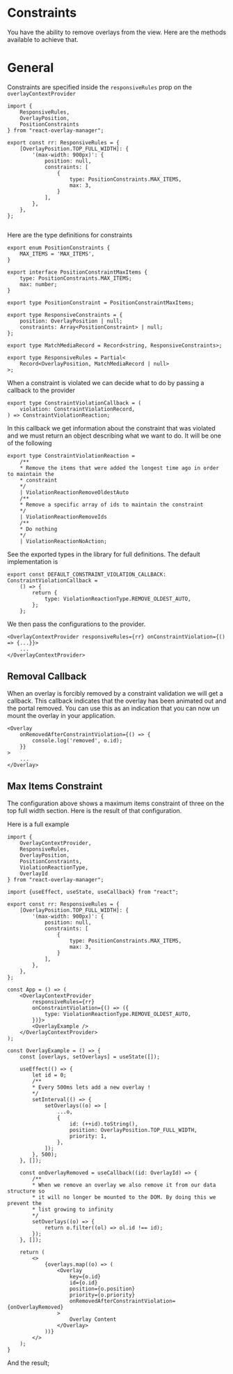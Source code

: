 
<Meta title="Documentation/Constraints" />

# Constraints
You have the ability to remove overlays from the view. Here are the methods available to achieve that.

# General
Constraints are specified inside the `responsiveRules` prop on the `overlayContextProvider`


```tsx dark="true"
import {
    ResponsiveRules,
    OverlayPosition,
    PositionConstraints
} from "react-overlay-manager";

export const rr: ResponsiveRules = {
    [OverlayPosition.TOP_FULL_WIDTH]: {
        '(max-width: 900px)': {
            position: null,
            constraints: [
                {
                    type: PositionConstraints.MAX_ITEMS,
                    max: 3,
                }
            ],
        },
    },
};


```


Here are the type definitions for constraints

```tsx dark="true"
export enum PositionConstraints {
    MAX_ITEMS = 'MAX_ITEMS',
}

export interface PositionConstraintMaxItems {
    type: PositionConstraints.MAX_ITEMS;
    max: number;
}

export type PositionConstraint = PositionConstraintMaxItems;

export type ResponsiveConstraints = {
    position: OverlayPosition | null;
    constraints: Array<PositionConstraint> | null;
};

export type MatchMediaRecord = Record<string, ResponsiveConstraints>;

export type ResponsiveRules = Partial<
    Record<OverlayPosition, MatchMediaRecord | null>
>;

```

When a constraint is violated we can decide what to do by passing a callback
to the provider

```tsx dark="true"
export type ConstraintViolationCallback = (
    violation: ConstraintViolationRecord,
) => ConstraintViolationReaction;
```

In this callback we get information about the constraint that was violated and we must return
an object describing what we want to do. It will be one of the following

```tsx dark="true"
export type ConstraintViolationReaction =
    /**
    * Remove the items that were added the longest time ago in order to maintain the
    * constraint
    */
    | ViolationReactionRemoveOldestAuto
    /**
    * Remove a specific array of ids to maintain the constraint
    */
    | ViolationReactionRemoveIds
    /**
    * Do nothing
    */
    | ViolationReactionNoAction;
```

See the exported types in the library for full definitions. The default implementation is

```tsx dark="true"
export const DEFAULT_CONSTRAINT_VIOLATION_CALLBACK: ConstraintViolationCallback =
    () => {
        return {
            type: ViolationReactionType.REMOVE_OLDEST_AUTO,
        };
    };

```

We then pass the configurations to the provider.

```tsx dark="true"
<OverlayContextProvider responsiveRules={rr} onConstraintViolation={() => {...}}>
    ...
</OverlayContextProvider>
```

## Removal Callback
When an overlay is forcibly removed by a constraint validation we will get a
callback. This callback indicates that the overlay has been animated out and the
portal removed. You can use this as an indication that you can now un mount
the overlay in your application.

```tsx dark="true"
<Overlay
    onRemovedAfterConstraintViolation={() => {
        console.log('removed', o.id);
    }}
>
    ...
</Overlay>
```


## Max Items Constraint

The configuration above shows a maximum items constraint of three on the top full
width section. Here is the result of that configuration.

Here is a full example

```tsx dark="true"
import {
    OverlayContextProvider,
    ResponsiveRules,
    OverlayPosition,
    PositionConstraints,
    ViolationReactionType,
    OverlayId
} from "react-overlay-manager";

import {useEffect, useState, useCallback} from "react";

export const rr: ResponsiveRules = {
    [OverlayPosition.TOP_FULL_WIDTH]: {
        '(max-width: 900px)': {
            position: null,
            constraints: [
                {
                    type: PositionConstraints.MAX_ITEMS,
                    max: 3,
                }
            ],
        },
    },
};

const App = () => (
    <OverlayContextProvider
        responsiveRules={rr}
        onConstraintViolation={() => ({
            type: ViolationReactionType.REMOVE_OLDEST_AUTO,
        })}>
        <OverlayExample />
    </OverlayContextProvider>
);

const OverlayExample = () => {
    const [overlays, setOverlays] = useState([]);

    useEffect(() => {
        let id = 0;
        /**
        * Every 500ms lets add a new overlay !
        */
        setInterval(() => {
            setOverlays((o) => [
                ...o,
                {
                    id: (++id).toString(),
                    position: OverlayPosition.TOP_FULL_WIDTH,
                    priority: 1,
                },
            ]);
        }, 500);
    }, []);

    const onOverlayRemoved = useCallback((id: OverlayId) => {
        /**
        * When we remove an overlay we also remove it from our data structure so
        * it will no longer be mounted to the DOM. By doing this we prevent the
        * list growing to infinity
        */
        setOverlays((o) => {
            return o.filter((ol) => ol.id !== id);
        });
    }, []);

    return (
        <>
            {overlays.map((o) => (
                <Overlay
                    key={o.id}
                    id={o.id}
                    position={o.position}
                    priority={o.priority}
                    onRemovedAfterConstraintViolation={onOverlayRemoved}
                >
                    Overlay Content
                </Overlay>
            ))}
        </>
    );
}

```

And the result;

<Story height='500px' id="hidden-stories--constraint-max-items" />